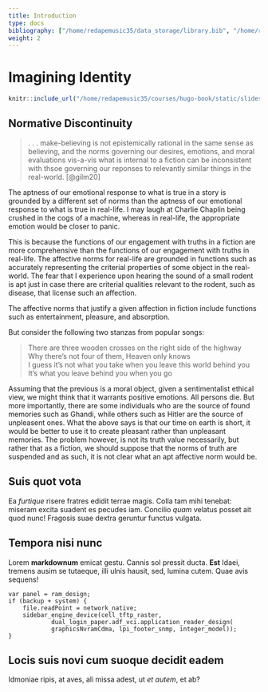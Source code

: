 ```yaml
---
title: Introduction
type: docs
bibliography: ["/home/redapemusic35/data_storage/library.bib", "/home/redapemusic35/data_storage/my.bib"]
weight: 2
---
```


# Imagining Identity


```r
knitr::include_url("/home/redapemusic35/courses/hugo-book/static/slides/dissertation-slides.html")
```

## Normative Discontinuity


> . . . make-believing is not epistemically rational in the same sense as believing, and the norms governing our desires, emotions, and moral evaluations vis-a-vis what is internal to a fiction can be inconsistent with thsoe governing our reponses to relevantly similar things in the real-world. [@gilm20]

The aptness of our emotional response to what is true in a story is grounded by a different set of norms than the aptness of our emotional response to what is true in real-life. I may laugh at Charlie Chaplin being crushed in the cogs of a machine, whereas in real-life, the appropriate emotion would be closer to panic.

This is because the functions of our engagement with truths in a fiction are more comprehensive than the functions of our engagement with truths in real-life. The affective norms for real-life are grounded in functions such as accurately representing the criterial properties of some object in the real-world. The fear that I experience upon hearing the sound of a small rodent is apt just in case there are criterial qualities relevant to the rodent, such as disease, that license such an affection.

The affective norms that justify a given affection in fiction include functions such as entertainment, pleasure, and absorption.

But consider the following two stanzas from popular songs:

> There are three wooden crosses on the right side of the highway\
> Why there's not four of them, Heaven only knows\
> I guess it's not what you take when you leave this world behind you\
> It's what you leave behind you when you go\

Assuming that the previous is a moral object, given a sentimentalist ethical view, we might think that it warrants positive emotions. All persons die. But more importantly, there are some individuals who are the source of found memories such as Ghandi, while others such as Hitler are the source of unpleasent ones. What the above says is that our time on earth is short, it would be better to use it to create pleasant rather than unpleasant memories. The problem however, is not its truth value necessarily, but rather that as a fiction, we should suppose that the norms of truth are suspended and as such, it is not clear what an apt affective norm would be.

## Suis quot vota

Ea _furtique_ risere fratres edidit terrae magis. Colla tam mihi tenebat:
miseram excita suadent es pecudes iam. Concilio _quam_ velatus posset ait quod
nunc! Fragosis suae dextra geruntur functus vulgata.

## Tempora nisi nunc

Lorem **markdownum** emicat gestu. Cannis sol pressit ducta. **Est** Idaei,
tremens ausim se tutaeque, illi ulnis hausit, sed, lumina cutem. Quae avis
sequens!

    var panel = ram_design;
    if (backup + system) {
        file.readPoint = network_native;
        sidebar_engine_device(cell_tftp_raster,
                dual_login_paper.adf_vci.application_reader_design(
                graphicsNvramCdma, lpi_footer_snmp, integer_model));
    }

## Locis suis novi cum suoque decidit eadem

Idmoniae ripis, at aves, ali missa adest, ut _et autem_, et ab?
